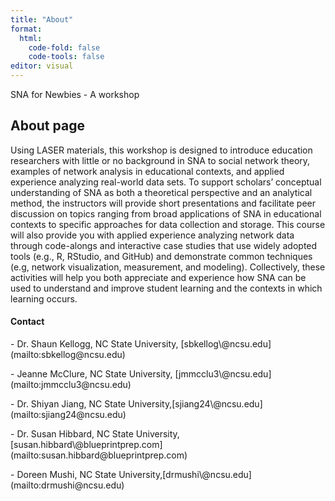 ```yaml
---
title: "About"
format: 
  html:
    code-fold: false
    code-tools: false
editor: visual
---
```


::: callout-tip
SNA for Newbies - A workshop

## About page

Using LASER materials, this workshop is designed to introduce education researchers with little or no background in SNA to social network theory, examples of network analysis in educational contexts, and applied experience analyzing real-world data sets. To support scholars' conceptual understanding of SNA as both a theoretical perspective and an analytical method, the instructors will provide short presentations and facilitate peer discussion on topics ranging from broad applications of SNA in educational contexts to specific approaches for data collection and storage. This course will also provide you with applied experience analyzing network data through code-alongs and interactive case studies that use widely adopted tools (e.g., R, RStudio, and GitHub) and demonstrate common techniques (e.g, network visualization, measurement, and modeling). Collectively, these activities will help you both appreciate and experience how SNA can be used to understand and improve student learning and the contexts in which learning occurs.
:::

#### Contact

\- Dr. Shaun Kellogg, NC State University, \[sbkellog\\\@ncsu.edu\](mailto:sbkellog\@ncsu.edu)

\- Jeanne McClure, NC State University, \[jmmcclu3\\\@ncsu.edu\](mailto:jmmcclu3\@ncsu.edu)

\- Dr. Shiyan Jiang, NC State University,\[sjiang24\\\@ncsu.edu\](mailto:sjiang24\@ncsu.edu)

\- Dr. Susan Hibbard, NC State University,\[susan.hibbard\\\@blueprintprep.com\](mailto:susan.hibbard\@blueprintprep.com)

\- Doreen Mushi, NC State University,\[drmushi\\\@ncsu.edu\](mailto:drmushi\@ncsu.edu)
